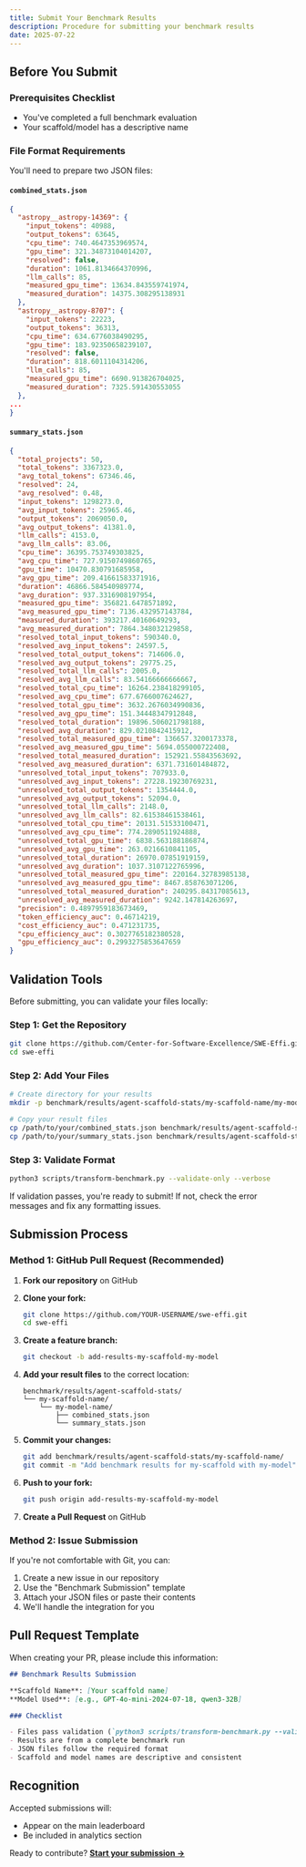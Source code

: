 ```yaml
---
title: Submit Your Benchmark Results
description: Procedure for submitting your benchmark results
date: 2025-07-22
---
```


## Before You Submit

### Prerequisites Checklist

- You've completed a full benchmark evaluation
- Your scaffold/model has a descriptive name

### File Format Requirements

You'll need to prepare two JSON files:

#### `combined_stats.json`

```json
{
  "astropy__astropy-14369": {
    "input_tokens": 40988,
    "output_tokens": 63645,
    "cpu_time": 740.4647353969574,
    "gpu_time": 321.34873104014207,
    "resolved": false,
    "duration": 1061.8134664370996,
    "llm_calls": 85,
    "measured_gpu_time": 13634.843559741974,
    "measured_duration": 14375.308295138931
  },
  "astropy__astropy-8707": {
    "input_tokens": 22223,
    "output_tokens": 36313,
    "cpu_time": 634.6776038490295,
    "gpu_time": 183.92350658239107,
    "resolved": false,
    "duration": 818.6011104314206,
    "llm_calls": 85,
    "measured_gpu_time": 6690.913826704025,
    "measured_duration": 7325.591430553055
  },
...
}
```

#### `summary_stats.json`

```json
{
  "total_projects": 50,
  "total_tokens": 3367323.0,
  "avg_total_tokens": 67346.46,
  "resolved": 24,
  "avg_resolved": 0.48,
  "input_tokens": 1298273.0,
  "avg_input_tokens": 25965.46,
  "output_tokens": 2069050.0,
  "avg_output_tokens": 41381.0,
  "llm_calls": 4153.0,
  "avg_llm_calls": 83.06,
  "cpu_time": 36395.753749303825,
  "avg_cpu_time": 727.9150749860765,
  "gpu_time": 10470.830791685958,
  "avg_gpu_time": 209.41661583371916,
  "duration": 46866.584540989774,
  "avg_duration": 937.3316908197954,
  "measured_gpu_time": 356821.6478571892,
  "avg_measured_gpu_time": 7136.432957143784,
  "measured_duration": 393217.40160649293,
  "avg_measured_duration": 7864.348032129858,
  "resolved_total_input_tokens": 590340.0,
  "resolved_avg_input_tokens": 24597.5,
  "resolved_total_output_tokens": 714606.0,
  "resolved_avg_output_tokens": 29775.25,
  "resolved_total_llm_calls": 2005.0,
  "resolved_avg_llm_calls": 83.54166666666667,
  "resolved_total_cpu_time": 16264.238418299105,
  "resolved_avg_cpu_time": 677.6766007624627,
  "resolved_total_gpu_time": 3632.2676034990836,
  "resolved_avg_gpu_time": 151.34448347912848,
  "resolved_total_duration": 19896.506021798188,
  "resolved_avg_duration": 829.0210842415912,
  "resolved_total_measured_gpu_time": 136657.3200173378,
  "resolved_avg_measured_gpu_time": 5694.055000722408,
  "resolved_total_measured_duration": 152921.55843563692,
  "resolved_avg_measured_duration": 6371.731601484872,
  "unresolved_total_input_tokens": 707933.0,
  "unresolved_avg_input_tokens": 27228.19230769231,
  "unresolved_total_output_tokens": 1354444.0,
  "unresolved_avg_output_tokens": 52094.0,
  "unresolved_total_llm_calls": 2148.0,
  "unresolved_avg_llm_calls": 82.61538461538461,
  "unresolved_total_cpu_time": 20131.51533100471,
  "unresolved_avg_cpu_time": 774.2890511924888,
  "unresolved_total_gpu_time": 6838.563188186874,
  "unresolved_avg_gpu_time": 263.0216610841105,
  "unresolved_total_duration": 26970.07851919159,
  "unresolved_avg_duration": 1037.3107122765996,
  "unresolved_total_measured_gpu_time": 220164.32783985138,
  "unresolved_avg_measured_gpu_time": 8467.858763071206,
  "unresolved_total_measured_duration": 240295.84317085613,
  "unresolved_avg_measured_duration": 9242.147814263697,
  "precision": 0.4897959183673469,
  "token_efficiency_auc": 0.46714219,
  "cost_efficiency_auc": 0.471231735,
  "cpu_efficiency_auc": 0.3027765182380528,
  "gpu_efficiency_auc": 0.2993275853647659
}
```

## Validation Tools

Before submitting, you can validate your files locally:

### Step 1: Get the Repository

```bash
git clone https://github.com/Center-for-Software-Excellence/SWE-Effi.git
cd swe-effi
```

### Step 2: Add Your Files

```bash
# Create directory for your results
mkdir -p benchmark/results/agent-scaffold-stats/my-scaffold-name/my-model-name/

# Copy your result files
cp /path/to/your/combined_stats.json benchmark/results/agent-scaffold-stats/my-scaffold-name/my-model-name/
cp /path/to/your/summary_stats.json benchmark/results/agent-scaffold-stats/my-scaffold-name/my-model-name/
```

### Step 3: Validate Format

```bash
python3 scripts/transform-benchmark.py --validate-only --verbose
```

If validation passes, you're ready to submit! If not, check the error messages and fix any formatting issues.

## Submission Process

### Method 1: GitHub Pull Request (Recommended)

1. **Fork our repository** on GitHub

2. **Clone your fork:**

   ```bash
   git clone https://github.com/YOUR-USERNAME/swe-effi.git
   cd swe-effi
   ```

3. **Create a feature branch:**

   ```bash
   git checkout -b add-results-my-scaffold-my-model
   ```

4. **Add your result files** to the correct location:

   ```
   benchmark/results/agent-scaffold-stats/
   └── my-scaffold-name/
       └── my-model-name/
           ├── combined_stats.json
           └── summary_stats.json
   ```

5. **Commit your changes:**

   ```bash
   git add benchmark/results/agent-scaffold-stats/my-scaffold-name/
   git commit -m "Add benchmark results for my-scaffold with my-model"
   ```

6. **Push to your fork:**

   ```bash
   git push origin add-results-my-scaffold-my-model
   ```

7. **Create a Pull Request** on GitHub

### Method 2: Issue Submission

If you're not comfortable with Git, you can:

1. Create a new issue in our repository
2. Use the "Benchmark Submission" template
3. Attach your JSON files or paste their contents
4. We'll handle the integration for you

## Pull Request Template

When creating your PR, please include this information:

```markdown
## Benchmark Results Submission

**Scaffold Name**: [Your scaffold name]
**Model Used**: [e.g., GPT-4o-mini-2024-07-18, qwen3-32B]

### Checklist

- Files pass validation (`python3 scripts/transform-benchmark.py --validate-only`)
- Results are from a complete benchmark run
- JSON files follow the required format
- Scaffold and model names are descriptive and consistent
```

## Recognition

Accepted submissions will:

- Appear on the main leaderboard
- Be included in analytics section

Ready to contribute? **[Start your submission →](https://github.com/Center-for-Software-Excellence/SWE-Effi/fork)**
